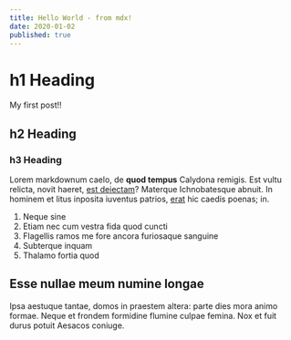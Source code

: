 ```yaml
---
title: Hello World - from mdx!
date: 2020-01-02
published: true
---
```

# h1 Heading
My first post!!
## h2 Heading
### h3 Heading

Lorem markdownum caelo, de **quod tempus** Calydona remigis. Est vultu relicta,
novit haeret, [est deiectam](http://tamen-nil.org/rapto.aspx)? Materque
Ichnobatesque abnuit. In hominem et litus inposita iuventus patrios,
[erat](http://quam-sibi.com/ab) hic caedis poenas; in.

1. Neque sine
2. Etiam nec cum vestra fida quod cuncti
3. Flagellis ramos me fore ancora furiosaque sanguine
4. Subterque inquam
5. Thalamo fortia quod

## Esse nullae meum numine longae

Ipsa aestuque tantae, domos in praestem altera: parte dies mora animo formae.
Neque et frondem formidine flumine culpae femina. Nox et fuit durus potuit
Aesacos coniuge.